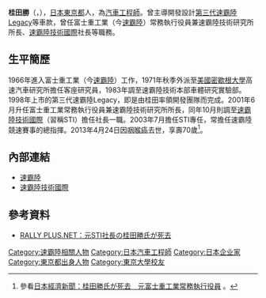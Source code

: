{{noteTA
|1=zh-cn:斯巴鲁; zh-tw:速霸陸; zh-hk:富士
|2=zh-hans:发动机; zh-hant:引擎;
|3=zh-cn:水平对置; zh-tw:水平對臥;
}}
{{Infobox Person
| name        = 桂田勝
| image       = 
| caption     = 
| birth_date  = 1942年
| birth_place = [[日本|日本]][[東京都|東京都]]
| death_date  = 2013年4月24日
| death_place = 日本[[群馬縣|群馬縣]][[大田市|大田市]]
| education   = [[東京大學|東京大學]]航空學科
| occupation  = 速霸陸技術研究所所長、[[速霸陸技術國際|速霸陸技術國際]]社長
| spouse      = 桂田バーバラ
| parents     = 
| children    = 
}}
{{japanese|japanese=桂田勝|kana=かつらだ まさる|romaji=Katsurada Masaru|image=}}
'''桂田勝'''（{{lang-ja|かつらだ まさる}}，{{bd|1942年||2013年|4月24日|catIdx=K桂田}}），[[日本|日本]][[東京都|東京都]]人，為[[汽車|汽車]][[工程師|工程師]]。曾主導開發設計[[速霸陸Legacy#第三代BE/BH系（1998年-2003年）|第三代速霸陸Legacy]]等車款，曾任富士重工業（今[[速霸陸|速霸陸]]）常務執行役員兼速霸陸技術研究所所長、[[速霸陸技術國際|速霸陸技術國際]]社長等職務。

== 生平簡歷 ==
1966年進入富士重工業（今[[速霸陸|速霸陸]]）工作，1971年秋季外派至[[美國|美國]][[密歇根大學|密歇根大學]]高速汽車研究所擔任客座研究員，1983年調至速霸陸技術本部車體研究實驗部。1998年上市的第三代速霸陸Legacy，即是由桂田率領開發團隊而完成。2001年6月升任富士重工業常務執行役員兼速霸陸技術研究所所長，同年10月則調至[[速霸陸技術國際|速霸陸技術國際]]（習稱STI）擔任社長一職。2003年7月擔任STI專任，常擔任速霸陸競速賽事的總指揮。2013年4月24日因[[咽喉癌|咽喉癌]]去世，享壽70歲<ref>參看{{ja}}[http://www.nikkei.com/article/DGXNASDG24060_U3A420C1CC1000/ 日本經濟新聞：桂田勝氏が死去　元富士重工業常務執行役員] {{Wayback|url=http://www.nikkei.com/article/DGXNASDG24060_U3A420C1CC1000/ |date=20130508215412 }}。</ref>。

== 內部連結 ==
* [[速霸陸|速霸陸]]
* [[速霸陸技術國際|速霸陸技術國際]]

== 參考資料 ==
* {{ja}}[https://web.archive.org/web/20130829141555/http://as-web.jp/rallyplus/news/info.php?no=25729 RALLY PLUS.NET：元STI社長の桂田勝氏が死去]
{{reflist}}

[[Category:速霸陸相關人物|Category:速霸陸相關人物]]
[[Category:日本汽車工程師|Category:日本汽車工程師]]
[[Category:日本企业家|Category:日本企业家]]
[[Category:東京都出身人物|Category:東京都出身人物]]
[[Category:東京大學校友|Category:東京大學校友]]